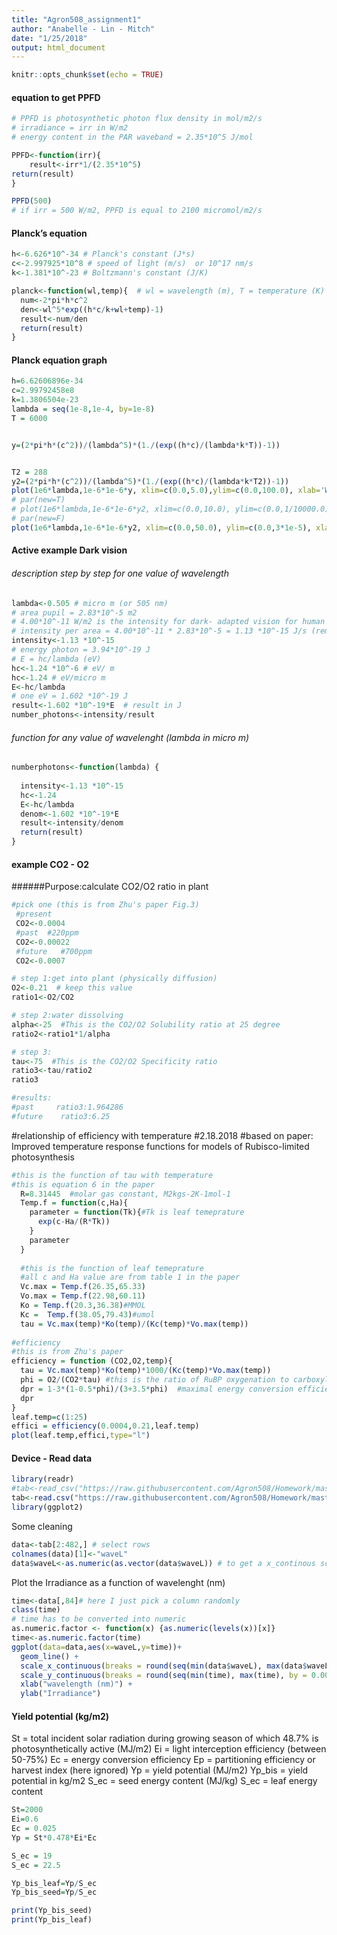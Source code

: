 ```yaml
---
title: "Agron508_assignment1"
author: "Anabelle - Lin - Mitch"
date: "1/25/2018"
output: html_document
---
```


```r
knitr::opts_chunk$set(echo = TRUE)
```


#### equation to get PPFD


```r
# PPFD is photosynthetic photon flux density in mol/m2/s
# irradiance = irr in W/m2
# energy content in the PAR waveband = 2.35*10^5 J/mol

PPFD<-function(irr){
    result<-irr*1/(2.35*10^5)
return(result)
}

PPFD(500) 
# if irr = 500 W/m2, PPFD is equal to 2100 micromol/m2/s
```

#### Planck's equation 


```r
h<-6.626*10^-34 # Planck's constant (J*s)
c<-2.997925*10^8 # speed of light (m/s)  or 10^17 nm/s
k<-1.381*10^-23 # Boltzmann's constant (J/K)

planck<-function(wl,temp){  # wl = wavelength (m), T = temperature (K)
  num<-2*pi*h*c^2
  den<-wl^5*exp((h*c/k+wl+temp)-1)
  result<-num/den
  return(result)
}
```

####  Planck equation graph

```r
h=6.62606896e-34
c=2.99792458e8
k=1.3806504e-23 
lambda = seq(1e-8,1e-4, by=1e-8)
T = 6000


y=(2*pi*h*(c^2))/(lambda^5)*(1./(exp((h*c)/(lambda*k*T))-1))


T2 = 288
y2=(2*pi*h*(c^2))/(lambda^5)*(1./(exp((h*c)/(lambda*k*T2))-1))
plot(1e6*lambda,1e-6*1e-6*y, xlim=c(0.0,5.0),ylim=c(0.0,100.0), xlab='Wavelength (um)', ylab='spectral emittance (MW/m2/um)')
# par(new=T)
# plot(1e6*lambda,1e-6*1e-6*y2, xlim=c(0.0,10.0), ylim=c(0.0,1/10000.0), xlab='', ylab='', axes=F)
# par(new=F)
plot(1e6*lambda,1e-6*1e-6*y2, xlim=c(0.0,50.0), ylim=c(0.0,3*1e-5), xlab='Wavelength (um)', ylab='spectral emittance (MW/m2/um)')
```


#### Active example Dark vision 
###### description step by step for one value of wavelength 
```r

lambda<-0.505 # micro m (or 505 nm)
# area pupil = 2.83*10^-5 m2
# 4.00*10^-11 W/m2 is the intensity for dark- adapted vision for human
# intensity per area = 4.00*10^-11 * 2.83*10^-5 = 1.13 *10^-15 J/s (reminder 1 watt = 1 J/s)
intensity<-1.13 *10^-15 
# energy photon = 3.94*10^-19 J
# E = hc/lambda (eV)
hc<-1.24 *10^-6 # eV/ m
hc<-1.24 # eV/micro m
E<-hc/lambda 
# one eV = 1.602 *10^-19 J 
result<-1.602 *10^-19*E  # result in J
number_photons<-intensity/result
```


###### function for any value of wavelenght (lambda in micro m)
```r

numberphotons<-function(lambda) {
  
  intensity<-1.13 *10^-15 
  hc<-1.24 
  E<-hc/lambda 
  denom<-1.602 *10^-19*E  
  result<-intensity/denom
  return(result)
}
```




#### example CO2 - O2
######Purpose:calculate CO2/O2 ratio in plant
```r

#pick one (this is from Zhu's paper Fig.3)
 #present
 CO2<-0.0004 
 #past  #220ppm
 CO2<-0.00022
 #future   #700ppm
 CO2<-0.0007

# step 1:get into plant (physically diffusion)
O2<-0.21  # keep this value
ratio1<-O2/CO2

# step 2:water dissolving
alpha<-25  #This is the CO2/O2 Solubility ratio at 25 degree
ratio2<-ratio1*1/alpha  

# step 3:
tau<-75  #This is the CO2/O2 Specificity ratio 
ratio3<-tau/ratio2
ratio3

#results:
#past     ratio3:1.964286
#future    ratio3:6.25
```



#relationship of efficiency with temperature
#2.18.2018
#based on paper: Improved temperature response functions for models of Rubisco-limited photosynthesis

```r
#this is the function of tau with temperature
#this is equation 6 in the paper
  R=8.31445  #molar gas constant, M2kgs-2K-1mol-1
  Temp.f = function(c,Ha){
    parameter = function(Tk){#Tk is leaf temeprature
      exp(c-Ha/(R*Tk))
    }
    parameter
  }
  
  #this is the function of leaf temeprature
  #all c and Ha value are from table 1 in the paper
  Vc.max = Temp.f(26.35,65.33)
  Vo.max = Temp.f(22.98,60.11)
  Ko = Temp.f(20.3,36.38)#MMOL
  Kc =  Temp.f(38.05,79.43)#umol
  tau = Vc.max(temp)*Ko(temp)/(Kc(temp)*Vo.max(temp))
  
#efficiency
#this is from Zhu's paper
efficiency = function (CO2,O2,temp){
  tau = Vc.max(temp)*Ko(temp)*1000/(Kc(temp)*Vo.max(temp))
  phi = O2/(CO2*tau) #this is the ratio of RuBP oxygenation to carboxylation
  dpr = 1-3*(1-0.5*phi)/(3+3.5*phi)  #maximal energy conversion efficiency
  dpr
}
leaf.temp=c(1:25)
effici = efficiency(0.0004,0.21,leaf.temp)
plot(leaf.temp,effici,type="l")
```


#### Device - Read data

```r
library(readr)
#tab<-read_csv("https://raw.githubusercontent.com/Agron508/Homework/master/SS-110_1010_12918noon.csv")
tab<-read.csv("https://raw.githubusercontent.com/Agron508/Homework/master/SS-110_1010_12918noon.csv")
library(ggplot2)
```

Some cleaning


```r
data<-tab[2:482,] # select rows
colnames(data)[1]<-"waveL"
data$waveL<-as.numeric(as.vector(data$waveL)) # to get a x_continous scale, data need to be numeric not factor
```

Plot the Irradiance as a function of wavelenght (nm)

```r
time<-data[,84]# here I just pick a column randomly
class(time)
# time has to be converted into numeric 
as.numeric.factor <- function(x) {as.numeric(levels(x))[x]}
time<-as.numeric.factor(time)
ggplot(data=data,aes(x=waveL,y=time))+
  geom_line() +
  scale_x_continuous(breaks = round(seq(min(data$waveL), max(data$waveL), by = 100),1)) +
  scale_y_continuous(breaks = round(seq(min(time), max(time), by = 0.005),1)) +
  xlab("wavelength (nm)") +
  ylab("Irradiance")
```



#### Yield potential (kg/m2)

St = total incident solar radiation during growing season of which 48.7% is photosynthetically active (MJ/m2)
Ei = light interception efficiency (between 50-75%)
Ec = energy conversion efficiency
Ep = partitioning efficiency or harvest index (here ignored)
Yp = yield potential (MJ/m2)
Yp_bis = yield potential in kg/m2
S_ec = seed energy content (MJ/kg) 
S_ec = leaf energy content

```r
St=2000
Ei=0.6 
Ec = 0.025
Yp = St*0.478*Ei*Ec

S_ec = 19
S_ec = 22.5

Yp_bis_leaf=Yp/S_ec
Yp_bis_seed=Yp/S_ec

print(Yp_bis_seed)
print(Yp_bis_leaf)
```

